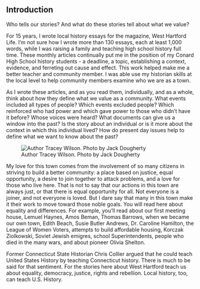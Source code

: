 ## Introduction

Who tells our stories? And what do these stories tell about what we value?

For 15 years, I wrote local history essays for the magazine, West Hartford Life. I’m not sure how I wrote more than 130 essays, each at least 1,000 words, while I was raising a family and teaching high school history full time. These monthly articles continually put me in the position of my Conard High School history students - a deadline, a topic, establishing a context, evidence, and ferreting out cause and effect. This work helped make me a better teacher and community member. I was able use my historian skills at the local level to help community members examine who we are as a town.

As I wrote these articles, and as you read them, individually, and as a whole, think about how they define what we value as a community. What events included all types of people? Which events excluded people? Which reinforced who had power and which gave power to those who didn’t have it before? Whose voices were heard? What documents can give us a window into the past? Is the story about an individual or is it more about the context in which this individual lived? How do present day issues help to define what we want to know about the past?

![Author Tracey Wilson. Photo by Jack Dougherty](images/2017-11-Tracey-Wilson.jpg)

My love for this town comes from the involvement of so many citizens in striving to build a better community: a place based on justice, equal opportunity, a desire to join together to attack problems, and a love for those who live here. That is not to say that our actions in this town are always just, or that there is equal opportunity for all. Not everyone is a joiner, and not everyone is loved. But I dare say that many in this town make it their work to move toward those noble goals. You will read here about equality and differences. For example, you’ll read about our first meeting house, Lemuel Haynes, Amos Beman, Thomas Barrows, when we became our own town, Edith Beach, Susie Butler Andrews, Dr. Caroline Hamilton, the League of Women Voters, attempts to build affordable housing, Korczak Ziolkowski, Soviet Jewish emigres, school Superintendents, people who died in the many wars, and about pioneer Olivia Shelton.

Former Connecticut State Historian Chris Collier argued that he could teach United States History by teaching Connecticut history. There is much to be said for that sentiment. For the stories here about West Hartford teach us about equality, democracy, justice, rights and rebellion. Local history, too, can teach U.S. History.
